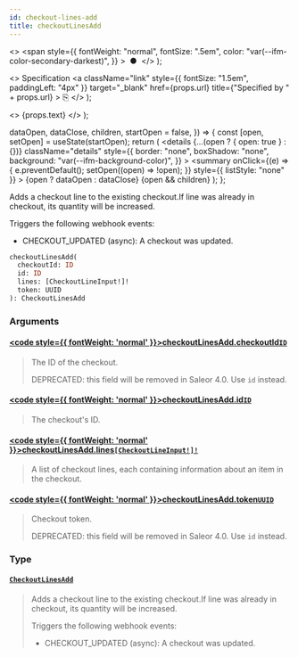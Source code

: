 ```yaml
---
id: checkout-lines-add
title: checkoutLinesAdd
---
```


  <>
    <span
      style={{
        fontWeight: "normal",
        fontSize: ".5em",
        color: "var(--ifm-color-secondary-darkest)",
      }}
    >
      &nbsp;●&nbsp;
    </span>
  </>
);

  <>
    Specification
    <a
      className="link"
      style={{ fontSize: "1.5em", paddingLeft: "4px" }}
      target="\_blank"
      href={props.url}
      title={"Specified by " + props.url}
    >
      ⎘
    </a>
  </>
);

  <>
    <span className={props.class}>{props.text}</span>
  </>
);


  dataOpen,
  dataClose,
  children,
  startOpen = false,
}) => {
  const [open, setOpen] = useState(startOpen);
  return (
    <details
      {...(open ? { open: true } : {})}
      className="details"
      style={{
        border: "none",
        boxShadow: "none",
        background: "var(--ifm-background-color)",
      }}
    >
      <summary
        onClick={(e) => {
          e.preventDefault();
          setOpen((open) => !open);
        }}
        style={{ listStyle: "none" }}
      >
        {open ? dataOpen : dataClose}
      </summary>
      {open && children}
    </details>
  );
};

Adds a checkout line to the existing checkout.If line was already in checkout, its quantity will be increased.

Triggers the following webhook events:

- CHECKOUT_UPDATED (async): A checkout was updated.

```graphql
checkoutLinesAdd(
  checkoutId: ID
  id: ID
  lines: [CheckoutLineInput!]!
  token: UUID
): CheckoutLinesAdd
```

### Arguments

#### [<code style={{ fontWeight: 'normal' }}>checkoutLinesAdd.<b>checkoutId</b></code>](#)<Bullet />[`ID`](../../../api-reference/miscellaneous/scalars/id) <Badge class="badge badge--secondary" text="scalar"/> <Badge class="badge badge--secondary" text="miscellaneous"/>

> The ID of the checkout.
>
> DEPRECATED: this field will be removed in Saleor 4.0. Use `id` instead.

#### [<code style={{ fontWeight: 'normal' }}>checkoutLinesAdd.<b>id</b></code>](#)<Bullet />[`ID`](../../../api-reference/miscellaneous/scalars/id) <Badge class="badge badge--secondary" text="scalar"/> <Badge class="badge badge--secondary" text="miscellaneous"/>

> The checkout's ID.
>
> <Badge text="Added in Saleor 3.4" class="secondary margin-bottom--sm" />

#### [<code style={{ fontWeight: 'normal' }}>checkoutLinesAdd.<b>lines</b></code>](#)<Bullet />[`[CheckoutLineInput!]!`](../../../api-reference/checkout/inputs/checkout-line-input) <Badge class="badge badge--secondary" text="non-null"/> <Badge class="badge badge--secondary" text="input"/> <Badge class="badge badge--secondary" text="checkout"/>

> A list of checkout lines, each containing information about an item in the checkout.

#### [<code style={{ fontWeight: 'normal' }}>checkoutLinesAdd.<b>token</b></code>](#)<Bullet />[`UUID`](../../../api-reference/miscellaneous/scalars/uuid) <Badge class="badge badge--secondary" text="scalar"/> <Badge class="badge badge--secondary" text="miscellaneous"/>

> Checkout token.
>
> DEPRECATED: this field will be removed in Saleor 4.0. Use `id` instead.

### Type

#### [`CheckoutLinesAdd`](../../../api-reference/checkout/objects/checkout-lines-add) <Badge class="badge badge--secondary" text="object"/> <Badge class="badge badge--secondary" text="checkout"/>

> Adds a checkout line to the existing checkout.If line was already in checkout, its quantity will be increased.
>
> Triggers the following webhook events:
>
> - CHECKOUT_UPDATED (async): A checkout was updated.
